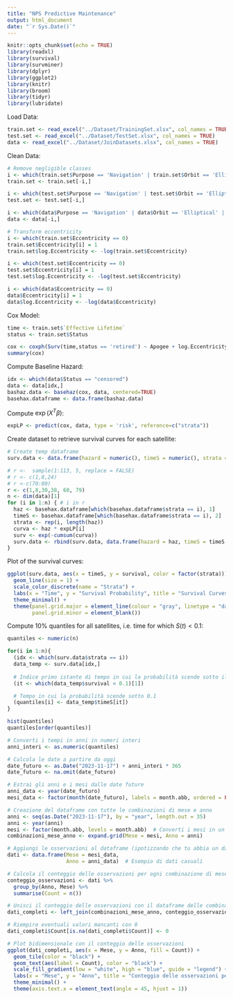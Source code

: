 ---
title: "NPS Predictive Maintenance"
output: html_document
date: "`r Sys.Date()`"
---

```{r setup, include=FALSE}
knitr::opts_chunk$set(echo = TRUE)
library(readxl)
library(survival)
library(survminer)
library(dplyr)
library(ggplot2)
library(knitr)
library(broom)
library(tidyr)
library(lubridate)
```

Load Data:
```{r}
train.set <- read_excel("../Dataset/TrainingSet.xlsx", col_names = TRUE)
test.set <- read_excel("../Dataset/TestSet.xlsx", col_names = TRUE)
data <- read_excel("../Dataset/JoinDatasets.xlsx", col_names = TRUE)
```

Clean Data:
```{r}
# Remove negligible classes
i <- which(train.set$Purpose == 'Navigation' | train.set$Orbit == 'Elliptical' | train.set$Continent == 'Africa' | train.set$Continent == 'Multinational' | train.set$Continent == 'Oceania' )
train.set <- train.set[-i,]

i <- which(test.set$Purpose == 'Navigation' | test.set$Orbit == 'Elliptical' | test.set$Continent == 'Africa' | test.set$Continent == 'Multinational' | test.set$Continent == 'Oceania' )
test.set <- test.set[-i,]

i <- which(data$Purpose == 'Navigation' | data$Orbit == 'Elliptical' | data$Continent == 'Africa' | data$Continent == 'Multinational' | data$Continent == 'Oceania' )
data <- data[-i,]

# Transform eccentricity
i <- which(train.set$Eccentricity == 0)
train.set$Eccentricity[i] = 1
train.set$log.Eccentricity <- -log(train.set$Eccentricity)

i <- which(test.set$Eccentricity == 0)
test.set$Eccentricity[i] = 1
test.set$log.Eccentricity <- -log(test.set$Eccentricity)

i <- which(data$Eccentricity == 0)
data$Eccentricity[i] = 1
data$log.Eccentricity <- -log(data$Eccentricity)
```

Cox Model:
```{r}
time <- train.set$`Effective Lifetime`
status <- train.set$Status

cox <- coxph(Surv(time,status == 'retired') ~ Apogee + log.Eccentricity + Mass + Users + strata(Purpose) + Continent + strata(Orbit), data = train.set)
summary(cox)
```

Compute Baseline Hazard:
```{r}
idx <- which(data$Status == "censored")
data <- data[idx,]
bashaz.data <- basehaz(cox, data, centered=TRUE)
basehax.dataframe <- data.frame(bashaz.data)
```

Compute $\exp(X^T \beta)$:
```{r}
expLP <- predict(cox, data, type = 'risk', reference=c("strata"))
```

Create dataset to retrieve survival curves for each satellite:
```{r}
# Create temp dataframe
surv.data <- data.frame(hazard = numeric(), timeS = numeric(), strata = numeric(), survival = numeric())

# r <-  sample(1:113, 5, replace = FALSE)
# r <- c(1,8,24)
# r <-c(70:80)
r <- c(1,8,30,38, 60, 79)
n <- dim(data)[1]
for (i in 1:n) { # i in r
  haz <- basehax.dataframe[which(basehax.dataframe$strata == i), 1]
  timeS <- basehax.dataframe[which(basehax.dataframe$strata == i), 2]
  strata <- rep(i, length(haz))
  curva <- haz * expLP[i]
  surv <- exp(-cumsum(curva))
  surv.data <- rbind(surv.data, data.frame(hazard = haz, timeS = timeS, strata = strata, survival =  surv))
}
```

Plot of the survival curves:
```{r}
ggplot(surv.data, aes(x = timeS, y = survival, color = factor(strata))) +
  geom_line(size = 1) +
  scale_color_discrete(name = "Strata") +
  labs(x = "Time", y = "Survival Probability", title = "Survival Curves") +
  theme_minimal() +
  theme(panel.grid.major = element_line(colour = "gray", linetype = "dashed"),
        panel.grid.minor = element_blank())
```

Compute 10% quantiles for all satellites, i.e. time for which $S(t)<0.1$:
```{r}
quantiles <- numeric(n)

for(i in 1:n){
  (idx <- which(surv.data$strata == i))
  data_temp <- surv.data[idx,]
  
  # Indice primo istante di tempo in cui la probabilità scende sotto il 10%
  (it <- which(data_temp$survival < 0.1)[1])

  # Tempo in cui la probabilità scende sotto 0.1
  (quantiles[i] <- data_temp$timeS[it])
}

hist(quantiles)
quantiles[order(quantiles)]
```



```{r}
# Converti i tempi in anni in numeri interi
anni_interi <- as.numeric(quantiles)

# Calcola le date a partire da oggi
date_futuro <- as.Date("2023-11-17") + anni_interi * 365 
date_futuro <- na.omit(date_futuro)

# Estrai gli anni e i mesi dalle date future
anni_data <- year(date_futuro)
mesi_data <- factor(month(date_futuro), labels = month.abb, ordered = FALSE)

# Creazione del dataframe con tutte le combinazioni di mese e anno
anni <- seq(as.Date("2023-11-17"), by = "year", length.out = 35)
anni <- year(anni)
mesi <- factor(month.abb, levels = month.abb)  # Converti i mesi in un fattore ordinato
combinazioni_mese_anno <- expand.grid(Mese = mesi, Anno = anni)

# Aggiungi le osservazioni al dataframe (ipotizzando che tu abbia un dataframe di dati chiamato "dati")
dati <- data.frame(Mese = mesi_data,
                   Anno = anni_data)  # Esempio di dati casuali

# Calcola il conteggio delle osservazioni per ogni combinazione di mese e anno
conteggio_osservazioni <- dati %>%
  group_by(Anno, Mese) %>%
  summarise(Count = n())

# Unisci il conteggio delle osservazioni con il dataframe delle combinazioni di mese e anno
dati_completi <- left_join(combinazioni_mese_anno, conteggio_osservazioni, by = c("Anno", "Mese"))

# Riempire eventuali valori mancanti con 0
dati_completi$Count[is.na(dati_completi$Count)] <- 0

# Plot bidimensionale con il conteggio delle osservazioni
ggplot(dati_completi, aes(x = Mese, y = Anno, fill = Count)) +
  geom_tile(color = "black") +
  geom_text(aes(label = Count), color = "black") +
  scale_fill_gradient(low = "white", high = "blue", guide = "legend") +
  labs(x = "Mese", y = "Anno", title = "Conteggio delle osservazioni per mese e anno") +
  theme_minimal() +
  theme(axis.text.x = element_text(angle = 45, hjust = 1))
```